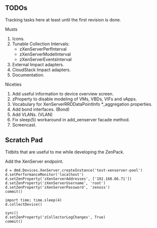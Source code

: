 == TODOs ==

Tracking tasks here at least until the first revision is done.

;Musts
# Icons.
# Tunable Collection Intervals:
#* zXenServerPerfInterval
#* zXenServerModelInterval
#* zXenServerEventsInterval
# External Impact adapters.
# CloudStack Impact adapters.
# Documentation.

;Niceties
# Add useful information to device overview screen.
# zProperty to disable modeling of VMs, VBDs, VIFs and vApps.
# Vocabulary for XenServerRRDDataPointInfo *_aggregation properties.
# Add bond interfaces. (Bond)
# Add VLANs. (VLAN)
# Fix sleep(5) workaround in add_xenserver facade method.
# Screencast.

== Scratch Pad ==

Tidbits that are useful to me while developing the ZenPack.

;Add the XenServer endpoint.
<pre>
d = dmd.Devices.XenServer.createInstance('test-xenserver-pool')
d.setPerformanceMonitor('localhost')
d.setZenProperty('zXenServerAddresses', ['192.168.66.71'])
d.setZenProperty('zXenServerUsername', 'root')
d.setZenProperty('zXenServerPassword', 'zenoss')
commit()

import time; time.sleep(4)
d.collectDevice()

sync()
d.setZenProperty('zCollectorLogChanges', True)
commit()
</pre>
